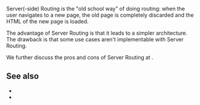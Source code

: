 
Server(-side) Routing is the "old school way" of doing routing:
when the user navigates to a new page,
the old page is completely discarded and the HTML of the new page is loaded.

<DefaultRouting />

The advantage of Server Routing is that it leads to a simpler architecture. The drawback is that some use cases aren't implementable with Server Routing.

We further discuss the pros and cons of Server Routing at <Link href="/server-routing-vs-client-routing#which-one-to-choose" />.

## See also

 - <Link href="/client-routing" />
 - <Link href="/server-routing-vs-client-routing" />
